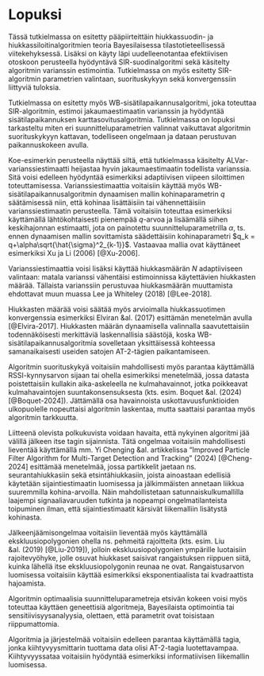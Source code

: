 # Lopuksi

Tässä tutkielmassa on esitetty pääpiirteittäin hiukkassuodin- ja hiukkassiloitinalgoritmien teoria Bayesilaisessa tilastotieteellisessä viitekehyksessä. Lisäksi on käyty läpi uudelleenotantaa efektiivisen otoskoon perusteella hyödyntävä SIR-suodinalgoritmi sekä käsitelty algoritmin varianssin estimointia. Tutkielmassa on myös esitetty SIR-algoritmin parametrien valintaan, suorituskykyyn sekä konvergenssiin liittyviä tuloksia.

Tutkielmassa on esitetty myös WB-sisätilapaikannusalgoritmi, joka toteuttaa SIR-algoritmin, estimoi jakaumaestimaatin varianssin ja hyödyntää sisätilapaikannuksen karttasovitusalgoritmia. Tutkielmassa on lopuksi tarkasteltu miten eri suunnitteluparametrien valinnat vaikuttavat algoritmin suorituskykyyn kattavan, todelliseen ongelmaan ja dataan perustuvan paikannuskokeen avulla.

Koe-esimerkin perusteella näyttää siltä, että tutkielmassa käsitelty ALVar-varianssiestimaatti heijastaa hyvin jakaumaestimaatin todellista varianssia. Sitä voisi edelleen hyödyntää esimerkiksi adaptiivisen viipeen siloittimen toteuttamisessa. Varianssiestimaattia voitaisiin käyttää myös WB-sisätilapaikannusalgoritmin dynaamisen mallin kohinaparametrin $q$ säätämisessä niin, että kohinaa lisättäisiin tai vähennettäisiin varianssiestimaatin perusteella. Tämä voitaisiin toteuttaa esimerkiksi käyttämällä lähtökohtaisesti pienempää $q$-arvoa ja lisäämällä siihen keskihajonnan estimaatti, jota on painotettu suunnitteluparametrilla $\alpha$, ts. ennen dynaamisen mallin sovittamista säädettäisiin kohinaparametri $q_k = q+\alpha\sqrt{\hat{\sigma}^2_{k-1}}$. Vastaavaa mallia ovat käyttäneet esimerkiksi Xu ja Li (2006) [@Xu-2006].

Varianssiestimaattia voisi lisäksi käyttää hiukkasmäärän $N$ adaptiiviseen valintaan: matala varianssi vähentäisi estimoinnissa käytettävien hiukkasten määrää. Tällaista varianssiin perustuvaa hiukkasmäärän muuttamista ehdottavat muun muassa Lee ja Whiteley (2018) [@Lee-2018]. 

Hiukkasten määrää voisi säätää myös arvioimalla hiukkassuotimen konvergenssia esimerkiksi Elviran &al. (2017) esittämän menetelmän avulla [@Elvira-2017]. Hiukkasten määrän dynaamisella valinnalla saavutettaisiin todennäköisesti merkittäviä laskennallisia säästöjä, koska WB-sisätilapaikannusalgoritmia sovelletaan yksittäisessä kohteessa samanaikaisesti useiden satojen AT-2-tägien paikantamiseen.

Algoritmin suorituskykyä voitaisiin mahdollisesti myös parantaa käyttämällä RSSI-kynnysarvon sijaan tai ohella esimerkiksi menetelmää, jossa datasta poistettaisiin kullakin aika-askeleella ne kulmahavainnot, jotka poikkeavat kulmahavaintojen suuntakonsensuksesta (kts. esim. Boquet &al. (2024) [@Boquet-2024]). Jättämällä osa havainnoista uskottavuusfunktioiden ulkopuolelle nopeuttaisi algoritmin laskentaa, mutta saattaisi parantaa myös algoritmin tarkkuutta.

Liitteenä olevista polkukuvista voidaan havaita, että nykyinen algoritmi jää välillä jälkeen itse tagin sijainnista. Tätä ongelmaa voitaisiin mahdollisesti lieventää käyttämällä mm. Yi Chenging &al. artikkelissa "Improved Particle Filter Algorithm for Multi-Target Detection and Tracking" (2024) [@Cheng-2024] esittämää menetelmää, jossa partikkelit jaetaan ns. seurantahiukkasiin sekä etsintähiukkasiin, joista ainoastaan edellisiä käytetään sijaintiestimaatin luomisessa ja jälkimmäisten annetaan liikkua suuremmilla kohina-arvoilla. Näin mahdollistetaan satunnaiskulkumallilla laajempi signaaliavaruuden tutkinta ja nopeampi ongelmatilanteista toipuminen ilman, että sijaintiestimaatit kärsivät liikemalliin lisätystä kohinasta.

Jälkeenjäämisongelmaa voitaisiin lieventää myös käyttämällä ekskluusiopolygonien ohella ns. pehmeitä rajoitteita (kts. esim. Liu &al. (2019) [@Liu-2019]), jolloin ekskluusiopolygonien ympärille luotaisiin rajoitevyöhyke, jolle osuvat hiukkaset saisivat rangaistuksen riippuen siitä, kuinka lähellä itse ekskluusiopolygonin reunaa ne ovat. Rangaistusarvon luomisessa voitaisiin käyttää esimerkiksi eksponentiaalista tai kvadraattista hajoamista.

Algoritmin optimaalisia suunnitteluparametreja etsivän kokeen voisi myös toteuttaa käyttäen geneettisiä algoritmeja, Bayesilaista optimointia tai sensitiivisyysanalyysia, olettaen, että parametrit ovat toisistaan riippumattomia.

Algoritmia ja järjestelmää voitaisiin edelleen parantaa käyttämällä tagia, jonka kiihtyvyysmittarin tuottama data olisi AT-2-tagia luotettavampaa. Kiihtyvyyssataa voitaisiin hyödyntää esimerkiksi informatiivisen liikemallin luomisessa.
